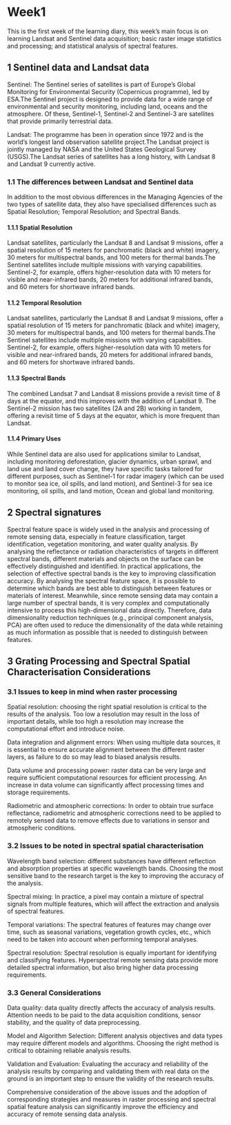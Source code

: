 # Week1 {.unnumbered}

This is the first week of the learning diary, this week's main focus is on learning Landsat and Sentinel data acquisition; basic raster image statistics and processing; and statistical analysis of spectral features.

## 1 Sentinel data and Landsat data

Sentinel: The Sentinel series of satellites is part of Europe's Global Monitoring for Environmental Security (Copernicus programme), led by ESA.The Sentinel project is designed to provide data for a wide range of environmental and security monitoring, including land, oceans and the atmosphere. Of these, Sentinel-1, Sentinel-2 and Sentinel-3 are satellites that provide primarily terrestrial data.

Landsat: The programme has been in operation since 1972 and is the world's longest land observation satellite project.The Landsat project is jointly managed by NASA and the United States Geological Survey (USGS).The Landsat series of satellites has a long history, with Landsat 8 and Landsat 9 currently active.

### 1.1 The differences between Landsat and Sentinel data

In addition to the most obvious differences in the Managing Agencies of the two types of satellite data, they also have specialised differences such as Spatial Resolution; Temporal Resolution; and Spectral Bands.

#### 1.1.1 Spatial Resolution

Landsat satellites, particularly the Landsat 8 and Landsat 9 missions, offer a spatial resolution of 15 meters for panchromatic (black and white) imagery, 30 meters for multispectral bands, and 100 meters for thermal bands.The Sentinel satellites include multiple missions with varying capabilities. Sentinel-2, for example, offers higher-resolution data with 10 meters for visible and near-infrared bands, 20 meters for additional infrared bands, and 60 meters for shortwave infrared bands.

#### 1.1.2 Temporal Resolution

Landsat satellites, particularly the Landsat 8 and Landsat 9 missions, offer a spatial resolution of 15 meters for panchromatic (black and white) imagery, 30 meters for multispectral bands, and 100 meters for thermal bands.The Sentinel satellites include multiple missions with varying capabilities. Sentinel-2, for example, offers higher-resolution data with 10 meters for visible and near-infrared bands, 20 meters for additional infrared bands, and 60 meters for shortwave infrared bands.

#### 1.1.3 Spectral Bands

The combined Landsat 7 and Landsat 8 missions provide a revisit time of 8 days at the equator, and this improves with the addition of Landsat 9. The Sentinel-2 mission has two satellites (2A and 2B) working in tandem, offering a revisit time of 5 days at the equator, which is more frequent than Landsat.

#### 1.1.4 Primary Uses

While Sentinel data are also used for applications similar to Landsat, including monitoring deforestation, glacier dynamics, urban sprawl, and land use and land cover change, they have specific tasks tailored for different purposes, such as Sentinel-1 for radar imagery (which can be used to monitor sea ice, oil spills, and land motion), and Sentinel-3 for sea ice monitoring, oil spills, and land motion, Ocean and global land monitoring.

## 2 Spectral signatures

Spectral feature space is widely used in the analysis and processing of remote sensing data, especially in feature classification, target identification, vegetation monitoring, and water quality analysis. By analysing the reflectance or radiation characteristics of targets in different spectral bands, different materials and objects on the surface can be effectively distinguished and identified. In practical applications, the selection of effective spectral bands is the key to improving classification accuracy. By analysing the spectral feature space, it is possible to determine which bands are best able to distinguish between features or materials of interest. Meanwhile, since remote sensing data may contain a large number of spectral bands, it is very complex and computationally intensive to process this high-dimensional data directly. Therefore, data dimensionality reduction techniques (e.g., principal component analysis, PCA) are often used to reduce the dimensionality of the data while retaining as much information as possible that is needed to distinguish between features.

## 3 Grating Processing and Spectral Spatial Characterisation Considerations

### 3.1 Issues to keep in mind when raster processing

Spatial resolution: choosing the right spatial resolution is critical to the results of the analysis. Too low a resolution may result in the loss of important details, while too high a resolution may increase the computational effort and introduce noise.

Data integration and alignment errors: When using multiple data sources, it is essential to ensure accurate alignment between the different raster layers, as failure to do so may lead to biased analysis results.

Data volume and processing power: raster data can be very large and require sufficient computational resources for efficient processing. An increase in data volume can significantly affect processing times and storage requirements.

Radiometric and atmospheric corrections: In order to obtain true surface reflectance, radiometric and atmospheric corrections need to be applied to remotely sensed data to remove effects due to variations in sensor and atmospheric conditions.

### 3.2 Issues to be noted in spectral spatial characterisation

Wavelength band selection: different substances have different reflection and absorption properties at specific wavelength bands. Choosing the most sensitive band to the research target is the key to improving the accuracy of the analysis.

Spectral mixing: In practice, a pixel may contain a mixture of spectral signals from multiple features, which will affect the extraction and analysis of spectral features.

Temporal variations: The spectral features of features may change over time, such as seasonal variations, vegetation growth cycles, etc., which need to be taken into account when performing temporal analyses.

Spectral resolution: Spectral resolution is equally important for identifying and classifying features. Hyperspectral remote sensing data provide more detailed spectral information, but also bring higher data processing requirements.

### 3.3 General Considerations

Data quality: data quality directly affects the accuracy of analysis results. Attention needs to be paid to the data acquisition conditions, sensor stability, and the quality of data preprocessing.

Model and Algorithm Selection: Different analysis objectives and data types may require different models and algorithms. Choosing the right method is critical to obtaining reliable analysis results.

Validation and Evaluation: Evaluating the accuracy and reliability of the analysis results by comparing and validating them with real data on the ground is an important step to ensure the validity of the research results.

Comprehensive consideration of the above issues and the adoption of corresponding strategies and measures in raster processing and spectral spatial feature analysis can significantly improve the efficiency and accuracy of remote sensing data analysis.
